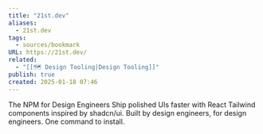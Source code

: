 ```yaml
---
title: "21st.dev"
aliases:
  - 21st.dev
tags:
  - sources/bookmark
URL: https://21st.dev/
related:
  - "[[🗺️ Design Tooling|Design Tooling]]"
publish: true
created: 2025-01-18 07:46
---
```




The NPM for Design Engineers
Ship polished UIs faster with React Tailwind components inspired by shadcn/ui.
Built by design engineers, for design engineers. One command to install.